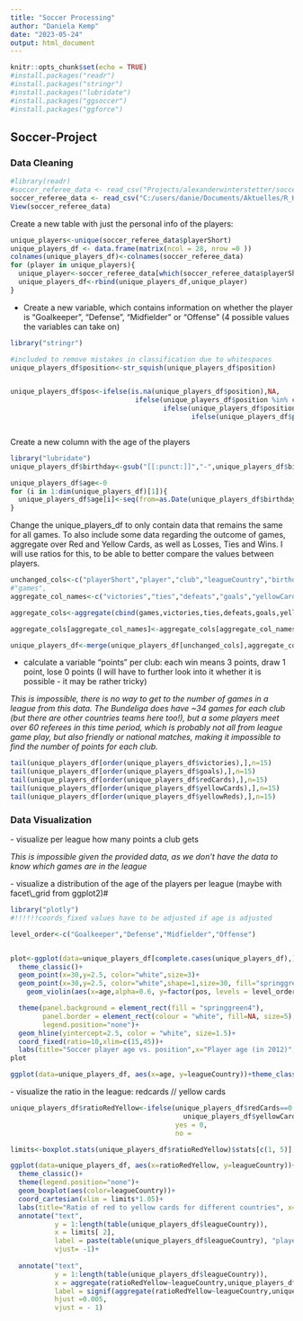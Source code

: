 ---
title: "Soccer Processing"
author: "Daniela Kemp"
date: "2023-05-24"
output: html_document
---

```{r setup, include=FALSE}
knitr::opts_chunk$set(echo = TRUE)
#install.packages("readr")
#install.packages("stringr")
#install.packages("lubridate")
#install.packages("ggsoccer")
#install.packages("ggforce")
```

## Soccer-Project

### Data Cleaning

```{r cars}
#library(readr)
#soccer_referee_data <- read_csv("Projects/alexanderwinterstetter/soccer_referee_data.csv")
soccer_referee_data <- read_csv("C:/users/danie/Documents/Aktuelles/R_Kurs/R_Kurs_Git/Projects/alexanderwinterstetter/soccer_referee_data.csv")
View(soccer_referee_data)
```

Create a new table with just the personal info of the players:

```{r}
unique_players<-unique(soccer_referee_data$playerShort)
unique_players_df <- data.frame(matrix(ncol = 28, nrow =0 ))
colnames(unique_players_df)<-colnames(soccer_referee_data)
for (player in unique_players){
  unique_player<-soccer_referee_data[which(soccer_referee_data$playerShort==player),][1,]
  unique_players_df<-rbind(unique_players_df,unique_player)
}

```

-   Create a new variable, which contains information on whether the player is "Goalkeeper", "Defense", "Midfielder" or "Offense" (4 possible values the variables can take on)

```{r}
library("stringr")

#included to remove mistakes in classification due to whitespaces
unique_players_df$position<-str_squish(unique_players_df$position)


unique_players_df$pos<-ifelse(is.na(unique_players_df$position),NA, 
                               ifelse(unique_players_df$position %in% c("Attacking Midfielder","Right Midfielder","Defensive Midfielder","Left Midfielder"), "Midfielder", 
                                      ifelse(unique_players_df$position %in% c("Right Winger","Center Forward","Left Winger"), "Offense", 
                                             ifelse(unique_players_df$position %in% c("Goalkeeper"),"Goalkeeper", "Defense"))))



```

Create a new column with the age of the players

```{r}
library("lubridate")
unique_players_df$birthday<-gsub("[[:punct:]]","-",unique_players_df$birthday) %>% dmy()

unique_players_df$age<-0
for (i in 1:dim(unique_players_df)[1]){
  unique_players_df$age[i]<-seq(from=as.Date(unique_players_df$birthday[i]), to=as.Date("2012/12/31"),by="year") %>% length()
}

```

Change the unique_players_df to only contain data that remains the same for all games. To also include some data regarding the outcome of games, aggregate over Red and Yellow Cards, as well as Losses, Ties and Wins. I will use ratios for this, to be able to better compare the values between players.

```{r}
unchanged_cols<-c("playerShort","player","club","leagueCountry","birthday","height","weight","position","photoID", "pos", "age")
#"games",   
aggregate_col_names<-c("victories","ties","defeats","goals","yellowCards","yellowReds","redCards" )

aggregate_cols<-aggregate(cbind(games,victories,ties,defeats,goals,yellowCards,yellowReds,redCards)  ~ playerShort, data = soccer_referee_data, sum)

aggregate_cols[aggregate_col_names]<-aggregate_cols[aggregate_col_names]/aggregate_cols$games

unique_players_df<-merge(unique_players_df[unchanged_cols],aggregate_cols, by.x="playerShort",by.y = "playerShort")

```

-   calculate a variable "points" per club: each win means 3 points, draw 1 point, lose 0 points (I will have to further look into it whether it is possible - it may be rather tricky)

*This is impossible, there is no way to get to the number of games in a league from this data. The Bundeliga does have \~34 games for each club (but there are other countries teams here too!), but a some players meet over 60 referees in this time period, which is probably not all from league game play, but also friendly or national matches, making it impossible to find the number of points for each club.*

```{r pressure, echo=FALSE}
tail(unique_players_df[order(unique_players_df$victories),],n=15)
tail(unique_players_df[order(unique_players_df$goals),],n=15)
tail(unique_players_df[order(unique_players_df$redCards),],n=15)
tail(unique_players_df[order(unique_players_df$yellowCards),],n=15)
tail(unique_players_df[order(unique_players_df$yellowReds),],n=15)
```

### Data Visualization

\- visualize per league how many points a club gets

*This is impossible given the provided data, as we don't have the data to know which games are in the league*

\- visualize a distribution of the age of the players per league (maybe with facet\\\_grid from ggplot2)\#

```{r}
library("plotly")
#!!!!!!coords_fixed values have to be adjusted if age is adjusted

level_order<-c("Goalkeeper","Defense","Midfielder","Offense")


plot<-ggplot(data=unique_players_df[complete.cases(unique_players_df),] )+
  theme_classic()+
  geom_point(x=30,y=2.5, color="white",size=3)+
  geom_point(x=30,y=2.5, color="white",shape=1,size=30, fill="springgreen4", stroke=3)+
    geom_violin(aes(x=age,alpha=0.6, y=factor(pos, levels = level_order), col=pos, fill=pos))+

  theme(panel.background = element_rect(fill = "springgreen4"),
        panel.border = element_rect(colour = "white", fill=NA, size=5),
        legend.position="none")+
  geom_hline(yintercept=2.5, color = "white", size=1.5)+
  coord_fixed(ratio=10,xlim=c(15,45))+
  labs(title="Soccer player age vs. position",x="Player age (in 2012)", y="Player position")
plot  
```

```{r echo=FALSE}
ggplot(data=unique_players_df, aes(x=age, y=leagueCountry))+theme_classic()+geom_violin(aes(fill=leagueCountry))

```

\- visualize the ratio in the league: redcards // yellow cards

```{r}
unique_players_df$ratioRedYellow<-ifelse(unique_players_df$redCards==0|
                                           unique_players_df$yellowCards==0, 
                                         yes = 0, 
                                         no =                          unique_players_df$redCards/unique_players_df$yellowCards)

limits<-boxplot.stats(unique_players_df$ratioRedYellow)$stats[c(1, 5)]

ggplot(data=unique_players_df, aes(x=ratioRedYellow, y=leagueCountry))+
  theme_classic()+
  theme(legend.position="none")+
  geom_boxplot(aes(color=leagueCountry))+
  coord_cartesian(xlim = limits*1.05)+
  labs(title="Ratio of red to yellow cards for different countries", x= "Red cards/yellow cards",y="")+
  annotate("text",
           y = 1:length(table(unique_players_df$leagueCountry)),
           x = limits[ 2],
           label = paste(table(unique_players_df$leagueCountry), "players"),
           vjust= -1)+
  
  annotate("text",
           y = 1:length(table(unique_players_df$leagueCountry)),
           x = aggregate(ratioRedYellow~leagueCountry,unique_players_df,median)[,2],
           label = signif(aggregate(ratioRedYellow~leagueCountry,unique_players_df,median)[,2],digits=3),
           hjust =0.005,
           vjust = - 1)

```
